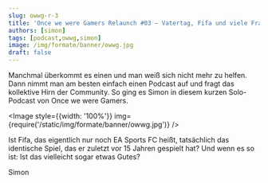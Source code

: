 ```yaml
---
slug: owwg-r-3
title: 'Once we were Gamers Relaunch #03 – Vatertag, Fifa und viele Fragen'
authors: [simon]
tags: [podcast,owwg,simon]
image: /img/formate/banner/owwg.jpg
draft: false
---
```



Manchmal überkommt es einen und man weiß sich nicht mehr zu helfen. Dann nimmt man am besten einfach einen Podcast auf und fragt das kollektive Hirn der Community. So ging es Simon in diesem kurzen Solo-Podcast von Once we were Gamers.

<Image style={{width: '100%'}} img={require('/static/img/formate/banner/owwg.jpg')} />

<!--truncate-->

Ist Fifa, das eigentlich nur noch EA Sports FC heißt, tatsächlich das identische Spiel, das er zuletzt vor 15 Jahren gespielt hat? Und wenn es so ist: Ist das vielleicht sogar etwas Gutes?

Simon

<ReactPlayer
    width="100%"
    height="50px"
    controls
    src='https://m10z.picnotes.de/OwwG/OwwG_Relaunch_03.mp3'
/>
